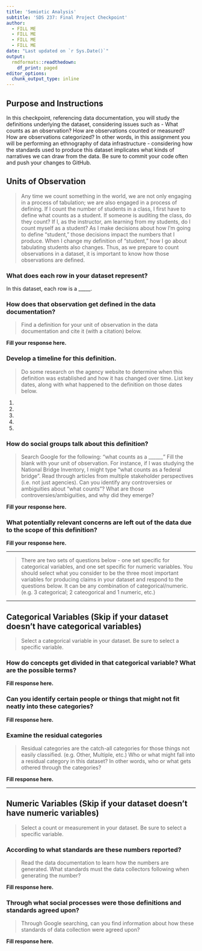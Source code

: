 ```yaml
---
title: 'Semiotic Analysis'
subtitle: 'SDS 237: Final Project Checkpoint'
author:
  - FILL ME
  - FILL ME
  - FILL ME
  - FILL ME
date: "Last updated on `r Sys.Date()`"
output: 
  rmdformats::readthedown:
    df_print: paged
editor_options: 
  chunk_output_type: inline
---
```


## Purpose and Instructions

In this checkpoint, referencing data documentation, you will study the definitions underlying the dataset, considering issues such as - What counts as an observation? How are observations counted or measured? How are observations categorized? In other words, in this assignment you will be performing an ethnography of data infrastructure - considering how the standards used to produce this dataset implicates what kinds of narratives we can draw from the data. Be sure to commit your code often and push your changes to GitHub. 

## Units of Observation

> Any time we count something in the world, we are not only engaging in a process of tabulation; we are also engaged in a process of defining. If I count the number of students in a class, I first have to define what counts as a student. If someone is auditing the class, do they count? If I, as the instructor, am learning from my students, do I count myself as a student? As I make decisions about how I’m going to define "student," those decisions impact the numbers that I produce. When I change my definition of "student," how I go about tabulating students also changes. Thus, as we prepare to count observations in a dataset, it is important to know how those observations are defined.

### What does each row in your dataset represent? 

In this dataset, each row is a _____. 

### How does that observation get defined in the data documentation? 

> Find a definition for your unit of observation in the data documentation and cite it (with a citation) below. 

**Fill your response here.**

### Develop a timeline for this definition.

> Do some research on the agency website to determine when this definition was established and how it has changed over time. List key dates, along with what happened to the definition on those dates below. 

1. 
2. 
3. 
4. 
5. 

### How do social groups talk about this definition?

> Search Google for the following: "what counts as a ______" Fill the blank with your unit of observation. For instance, if I was studying the National Bridge Inventory, I might type "what counts as a federal bridge". Read through articles from multiple stakeholder perspectives (i.e. not just agencies). Can you identify any controversies or ambiguities about "what counts"? What are those controversies/ambiguities, and why did they emerge?

**Fill your response here.**

### What potentially relevant concerns are left out of the data due to the scope of this definition?

**Fill your response here.**

------------------------------------------------

> There are two sets of questions below - one set specific for categorical variables, and one set specific for numeric variables. You should select what you consider to be the three most important variables for producing claims in your dataset and respond to the questions below. It can be any combination of categorical/numeric. (e.g. 3 categorical; 2 cateogorical and 1 numeric, etc.)

------------------------------------------------


## Categorical Variables (Skip if your dataset doesn't have categorical variables)

> Select a categorical variable in your dataset. Be sure to select a specific variable. 

### How do concepts get divided in that categorical variable? What are the possible terms?

**Fill response here.**

### Can you identify certain people or things that might not fit neatly into these categories?

**Fill response here.**

### Examine the residual categories

> Residual categories are the catch-all categories for those things not easily classified. (e.g. Other, Multiple, etc.) Who or what might fall into a residual category in this dataset? In other words, who or what gets othered through the categories?

**Fill response here.**

------------------------------------------------

## Numeric Variables (Skip if your dataset doesn't have numeric variables)

> Select a count or measurement in your dataset. Be sure to select a specific variable. 

### According to what standards are these numbers reported?

> Read the data documentation to learn how the numbers are generated. What standards must the data collectors following when generating the number?

**Fill response here.**

### Through what social processes were those definitions and standards agreed upon?

> Through Google searching, can you find information about how these standards of data collection were agreed upon?

**Fill response here.**



